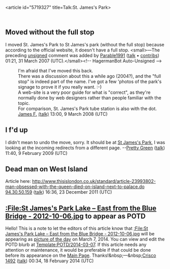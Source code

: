 <article id="5719327" title=Talk:St. James's Park>
	<talkpage id="5719327" title="Talk:St. James's Park">
{{WikiProjectBannerShell|1=
{{WPUKgeo|class=Start|importance=mid}}
{{WPLondon|importance=mid|class=start}}
}}
{{Reqmapin|London}}
== Moved without the full stop ==

I moved St. James's Park to St James's park (without the full stop) because according to the official website, it doesn't have a full stop. &lt;small&gt;—The preceding [[Wikipedia:Sign your posts on talk pages|unsigned]] comment was added by [[User:Parable1991|Parable1991]] ([[User talk:Parable1991|talk]] • [[Special:Contributions/Parable1991|contribs]]) 01:21, 31 March 2007 (UTC).&lt;/small&gt;&lt;!-- HagermanBot Auto-Unsigned --&gt;

: I'm afraid that I've moved this back.
: There was a discussion about this a while ago (2004?), and the &quot;full stop&quot; is indeed part of the name. I've got a few 'photos of the park's signage to prove it if you really want. :-)
: A web-site is a very poor guide for what is &quot;correct&quot;, as they're normally done by web designers rather than people familiar with the topic.
: For comparison, St. James's Park tube station is also with the dot.
: [[User:Jdforrester|James F.]] [[User talk:Jdforrester|(talk)]] 13:00, 9 March 2008 (UTC)

==I f'd up==
I didn't mean to undo the move, sorry. It should be at [[St James's Park]], I was looking at the incoming redirects from a different page. --[[User:Pretty Green|Pretty Green]] ([[User talk:Pretty Green|talk]]) 11:40, 9 February 2009 (UTC)

==Dead man on West Island==
Article here:
http://www.thisislondon.co.uk/standard/article-23993802-man-obsessed-with-the-queen-died-on-island-next-to-palace.do [[Special:Contributions/94.30.50.159|94.30.50.159]] ([[User talk:94.30.50.159|talk]]) 16:36, 23 December 2011 (UTC)

== [[:File:St James's Park Lake – East from the Blue Bridge - 2012-10-06.jpg]] to appear as POTD ==
Hello! This is a note to let the editors of this article know that [[:File:St James's Park Lake – East from the Blue Bridge - 2012-10-06.jpg]] will be appearing as [[Wikipedia:picture of the day|picture of the day]] on March 7, 2014. You can view and edit the POTD blurb at [[Template:POTD/2014-03-07]]. If this article needs any attention or maintenance, it would be preferable if that could be done before its appearance on the [[Main Page]]. Thanks!&amp;nbsp;—&amp;nbsp;[[User:Crisco 1492|Crisco 1492]] ([[User talk:Crisco 1492|talk]]) 00:34, 18 February 2014 (UTC)
{{POTD/2014-03-07}}
	</talkpage>
</article>